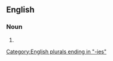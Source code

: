 ==English==

===Noun===
{{head|en|noun form}}

# {{plural of|exemplary|lang=en}}

[[Category:English plurals ending in "-ies"]]